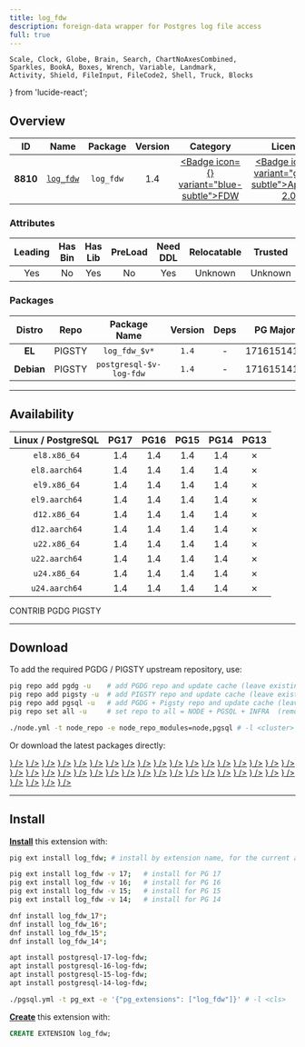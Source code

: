 ```yaml
---
title: log_fdw
description: foreign-data wrapper for Postgres log file access
full: true
---
```


    Scale, Clock, Globe, Brain, Search, ChartNoAxesCombined,
    Sparkles, BookA, Boxes, Wrench, Variable, Landmark,
    Activity, Shield, FileInput, FileCode2, Shell, Truck, Blocks
} from 'lucide-react';

## Overview

| <TooltipIconButton tooltip="Extension unique identifier" side="top">ID</TooltipIconButton> | <TooltipIconButton tooltip="Extension name" side="top">Name</TooltipIconButton> | <TooltipIconButton tooltip="Package name for installation" side="top">Package</TooltipIconButton> | <TooltipIconButton tooltip="Latest available extension version" side="top">Version</TooltipIconButton> | <TooltipIconButton tooltip="Extension category" side="top">Category</TooltipIconButton> | <TooltipIconButton tooltip="Open source license" side="top">License</TooltipIconButton> | <TooltipIconButton tooltip="Programming language" side="top">Lang</TooltipIconButton> |
|:--------:|:--------:|:----------:|:--------------:|:---------------------------------------:|:------------------------------------------------------:|:----:|
| **8810** | [`log_fdw`](https://github.com/aws/postgresql-logfdw) | `log_fdw` | 1.4 | <a href="/ext/fdw" className="no-underline"><Badge icon={<FileInput />} variant="blue-subtle">FDW</Badge></a> | <a href="/ext/list/license#apache-20" className="no-underline"><Badge icon={<Scale />} variant="green-subtle">Apache-2.0</Badge></a> | <a href="/ext/list/lang#c"><Badge icon={<FileCode2 />} variant="blue-subtle">C</Badge></a> |

### Attributes

| <TooltipIconButton tooltip="The Primary Leading extension in the Package" side="top">Leading</TooltipIconButton> | <TooltipIconButton tooltip="Contains binary utils" side="top">Has Bin</TooltipIconButton> | <TooltipIconButton tooltip="Contains .so shared library files" side="top">Has Lib</TooltipIconButton> | <TooltipIconButton tooltip="Requires preloading via shared_preload_libraries" side="top">PreLoad</TooltipIconButton> | <TooltipIconButton tooltip="Requires CREATE EXTENSION DDL command" side="top">Need DDL</TooltipIconButton> | <TooltipIconButton tooltip="Can be installed in any schema" side="top">Relocatable</TooltipIconButton> | <TooltipIconButton tooltip="Can be created by non-superuser" side="top">Trusted</TooltipIconButton> | <TooltipIconButton tooltip="Schemas used by this extension" side="top">Schemas</TooltipIconButton> |
|:-------:|:-------:|:-------:|:-------:|:--------:|:-----------:|:-------:|:-------:|
| Yes | No | Yes | No | Yes | Unknown | Unknown | - |

### Packages

| <TooltipIconButton tooltip="Linux distribution family, EL or Debian" side="top">Distro</TooltipIconButton> | <TooltipIconButton tooltip="Package repository" side="top">Repo</TooltipIconButton> | <TooltipIconButton tooltip="The RPM/DEB Package Name Pattern (replace $v with real pg major)" side="top">Package Name</TooltipIconButton> | <TooltipIconButton tooltip="Latest package version" side="top">Version</TooltipIconButton> | <TooltipIconButton tooltip="RPM/DEB Package dependencies" side="top">Deps</TooltipIconButton> | <TooltipIconButton tooltip="Available in these PostgreSQL Major Versions" side="top">PG Major</TooltipIconButton> |
|:----------:|:--------:|:------------------------:|:-----------:|:------------:|:------------------:|
|   **EL**   | <Badge variant="amber-subtle"><span className="font-bold">PIGSTY</span></Badge> | `log_fdw_$v*` | `1.4` | - | <Badge variant="green-subtle">17</Badge><Badge variant="green-subtle">16</Badge><Badge variant="green-subtle">15</Badge><Badge variant="green-subtle">14</Badge><Badge variant="red-subtle">13</Badge> |
| **Debian** | <Badge variant="amber-subtle"><span className="font-bold">PIGSTY</span></Badge> | `postgresql-$v-log-fdw` | `1.4` | - | <Badge variant="green-subtle">17</Badge><Badge variant="green-subtle">16</Badge><Badge variant="green-subtle">15</Badge><Badge variant="green-subtle">14</Badge><Badge variant="red-subtle">13</Badge> |



------

## Availability

| <TooltipIconButton tooltip="Linux Distro Arch / PostgreSQL Major Version" side="top">Linux / PostgreSQL </TooltipIconButton> | **PG17** | **PG16** | **PG15** | **PG14** | <span className="text-red-500">**PG13**</span> |
|:-----:|:-----:|:-----:|:-----:|:-----:|:-----:|
| `el8.x86_64` | <Badge variant="amber-subtle">1.4</Badge> | <Badge variant="amber-subtle">1.4</Badge> | <Badge variant="amber-subtle">1.4</Badge> | <Badge variant="amber-subtle">1.4</Badge> | <Badge variant="red-subtle">✗</Badge> |
| `el8.aarch64` | <Badge variant="amber-subtle">1.4</Badge> | <Badge variant="amber-subtle">1.4</Badge> | <Badge variant="amber-subtle">1.4</Badge> | <Badge variant="amber-subtle">1.4</Badge> | <Badge variant="red-subtle">✗</Badge> |
| `el9.x86_64` | <Badge variant="amber-subtle">1.4</Badge> | <Badge variant="amber-subtle">1.4</Badge> | <Badge variant="amber-subtle">1.4</Badge> | <Badge variant="amber-subtle">1.4</Badge> | <Badge variant="red-subtle">✗</Badge> |
| `el9.aarch64` | <Badge variant="amber-subtle">1.4</Badge> | <Badge variant="amber-subtle">1.4</Badge> | <Badge variant="amber-subtle">1.4</Badge> | <Badge variant="amber-subtle">1.4</Badge> | <Badge variant="red-subtle">✗</Badge> |
| `d12.x86_64` | <Badge variant="amber-subtle">1.4</Badge> | <Badge variant="amber-subtle">1.4</Badge> | <Badge variant="amber-subtle">1.4</Badge> | <Badge variant="amber-subtle">1.4</Badge> | <Badge variant="red-subtle">✗</Badge> |
| `d12.aarch64` | <Badge variant="amber-subtle">1.4</Badge> | <Badge variant="amber-subtle">1.4</Badge> | <Badge variant="amber-subtle">1.4</Badge> | <Badge variant="amber-subtle">1.4</Badge> | <Badge variant="red-subtle">✗</Badge> |
| `u22.x86_64` | <Badge variant="amber-subtle">1.4</Badge> | <Badge variant="amber-subtle">1.4</Badge> | <Badge variant="amber-subtle">1.4</Badge> | <Badge variant="amber-subtle">1.4</Badge> | <Badge variant="red-subtle">✗</Badge> |
| `u22.aarch64` | <Badge variant="amber-subtle">1.4</Badge> | <Badge variant="amber-subtle">1.4</Badge> | <Badge variant="amber-subtle">1.4</Badge> | <Badge variant="amber-subtle">1.4</Badge> | <Badge variant="red-subtle">✗</Badge> |
| `u24.x86_64` | <Badge variant="amber-subtle">1.4</Badge> | <Badge variant="amber-subtle">1.4</Badge> | <Badge variant="amber-subtle">1.4</Badge> | <Badge variant="amber-subtle">1.4</Badge> | <Badge variant="red-subtle">✗</Badge> |
| `u24.aarch64` | <Badge variant="amber-subtle">1.4</Badge> | <Badge variant="amber-subtle">1.4</Badge> | <Badge variant="amber-subtle">1.4</Badge> | <Badge variant="amber-subtle">1.4</Badge> | <Badge variant="red-subtle">✗</Badge> |

<Badge variant="green-subtle"><span className="font-black">CONTRIB</span></Badge> <Badge variant="blue-subtle"><span className="font-black">PGDG</span></Badge> <Badge variant="amber-subtle"><span className="font-black">PIGSTY</span></Badge>

------

## Download

To add the required PGDG / PIGSTY upstream repository, use:

```bash tab="pig"
pig repo add pgdg -u    # add PGDG repo and update cache (leave existing repos)
pig repo add pigsty -u  # add PIGSTY repo and update cache (leave existing repos)
pig repo add pgsql -u   # add PGDG + Pigsty repo and update cache (leave existing repos)
pig repo set all -u     # set repo to all = NODE + PGSQL + INFRA  (remove existing repos)
```
```bash tab="pigsty"
./node.yml -t node_repo -e node_repo_modules=node,pgsql # -l <cluster>
```

Or download the latest packages directly:

<Files>
    <Folder name="el8.x86_64">
        <a href="https://repo.pigsty.io/yum/pgsql/el8.x86_64/log_fdw_17-1.4-1PIGSTY.el8.x86_64.rpm"><File name="log_fdw_17-1.4-1PIGSTY.el8.x86_64.rpm" icon={<Package className="text-emerald-500" />} /></a>
        <a href="https://repo.pigsty.io/yum/pgsql/el8.x86_64/log_fdw_16-1.4-1PIGSTY.el8.x86_64.rpm"><File name="log_fdw_16-1.4-1PIGSTY.el8.x86_64.rpm" icon={<Package className="text-emerald-500" />} /></a>
        <a href="https://repo.pigsty.io/yum/pgsql/el8.x86_64/log_fdw_15-1.4-1PIGSTY.el8.x86_64.rpm"><File name="log_fdw_15-1.4-1PIGSTY.el8.x86_64.rpm" icon={<Package className="text-emerald-500" />} /></a>
        <a href="https://repo.pigsty.io/yum/pgsql/el8.x86_64/log_fdw_14-1.4-1PIGSTY.el8.x86_64.rpm"><File name="log_fdw_14-1.4-1PIGSTY.el8.x86_64.rpm" icon={<Package className="text-emerald-500" />} /></a>
    </Folder>
    <Folder name="el8.aarch64">
        <a href="https://repo.pigsty.io/yum/pgsql/el8.aarch64/log_fdw_17-1.4-1PIGSTY.el8.aarch64.rpm"><File name="log_fdw_17-1.4-1PIGSTY.el8.aarch64.rpm" icon={<Package className="text-orange-500" />} /></a>
        <a href="https://repo.pigsty.io/yum/pgsql/el8.aarch64/log_fdw_16-1.4-1PIGSTY.el8.aarch64.rpm"><File name="log_fdw_16-1.4-1PIGSTY.el8.aarch64.rpm" icon={<Package className="text-orange-500" />} /></a>
        <a href="https://repo.pigsty.io/yum/pgsql/el8.aarch64/log_fdw_15-1.4-1PIGSTY.el8.aarch64.rpm"><File name="log_fdw_15-1.4-1PIGSTY.el8.aarch64.rpm" icon={<Package className="text-orange-500" />} /></a>
        <a href="https://repo.pigsty.io/yum/pgsql/el8.aarch64/log_fdw_14-1.4-1PIGSTY.el8.aarch64.rpm"><File name="log_fdw_14-1.4-1PIGSTY.el8.aarch64.rpm" icon={<Package className="text-orange-500" />} /></a>
    </Folder>
    <Folder name="el9.x86_64">
        <a href="https://repo.pigsty.io/yum/pgsql/el9.x86_64/log_fdw_17-1.4-1PIGSTY.el9.x86_64.rpm"><File name="log_fdw_17-1.4-1PIGSTY.el9.x86_64.rpm" icon={<Package className="text-emerald-500" />} /></a>
        <a href="https://repo.pigsty.io/yum/pgsql/el9.x86_64/log_fdw_16-1.4-1PIGSTY.el9.x86_64.rpm"><File name="log_fdw_16-1.4-1PIGSTY.el9.x86_64.rpm" icon={<Package className="text-emerald-500" />} /></a>
        <a href="https://repo.pigsty.io/yum/pgsql/el9.x86_64/log_fdw_15-1.4-1PIGSTY.el9.x86_64.rpm"><File name="log_fdw_15-1.4-1PIGSTY.el9.x86_64.rpm" icon={<Package className="text-emerald-500" />} /></a>
        <a href="https://repo.pigsty.io/yum/pgsql/el9.x86_64/log_fdw_14-1.4-1PIGSTY.el9.x86_64.rpm"><File name="log_fdw_14-1.4-1PIGSTY.el9.x86_64.rpm" icon={<Package className="text-emerald-500" />} /></a>
    </Folder>
    <Folder name="el9.aarch64">
        <a href="https://repo.pigsty.io/yum/pgsql/el9.aarch64/log_fdw_17-1.4-1PIGSTY.el9.aarch64.rpm"><File name="log_fdw_17-1.4-1PIGSTY.el9.aarch64.rpm" icon={<Package className="text-orange-500" />} /></a>
        <a href="https://repo.pigsty.io/yum/pgsql/el9.aarch64/log_fdw_16-1.4-1PIGSTY.el9.aarch64.rpm"><File name="log_fdw_16-1.4-1PIGSTY.el9.aarch64.rpm" icon={<Package className="text-orange-500" />} /></a>
        <a href="https://repo.pigsty.io/yum/pgsql/el9.aarch64/log_fdw_15-1.4-1PIGSTY.el9.aarch64.rpm"><File name="log_fdw_15-1.4-1PIGSTY.el9.aarch64.rpm" icon={<Package className="text-orange-500" />} /></a>
        <a href="https://repo.pigsty.io/yum/pgsql/el9.aarch64/log_fdw_14-1.4-1PIGSTY.el9.aarch64.rpm"><File name="log_fdw_14-1.4-1PIGSTY.el9.aarch64.rpm" icon={<Package className="text-orange-500" />} /></a>
    </Folder>
    <Folder name="d12.x86_64">
        <a href="https://repo.pigsty.io/apt/pgsql/bookworm/pool/main/l/log-fdw/postgresql-17-log-fdw_1.4-1PIGSTY~bookworm_amd64.deb"><File name="postgresql-17-log-fdw_1.4-1PIGSTY~bookworm_amd64.deb" icon={<Box className="text-emerald-500" />} /></a>
        <a href="https://repo.pigsty.io/apt/pgsql/bookworm/pool/main/l/log-fdw/postgresql-16-log-fdw_1.4-1PIGSTY~bookworm_amd64.deb"><File name="postgresql-16-log-fdw_1.4-1PIGSTY~bookworm_amd64.deb" icon={<Box className="text-emerald-500" />} /></a>
        <a href="https://repo.pigsty.io/apt/pgsql/bookworm/pool/main/l/log-fdw/postgresql-15-log-fdw_1.4-1PIGSTY~bookworm_amd64.deb"><File name="postgresql-15-log-fdw_1.4-1PIGSTY~bookworm_amd64.deb" icon={<Box className="text-emerald-500" />} /></a>
        <a href="https://repo.pigsty.io/apt/pgsql/bookworm/pool/main/l/log-fdw/postgresql-14-log-fdw_1.4-1PIGSTY~bookworm_amd64.deb"><File name="postgresql-14-log-fdw_1.4-1PIGSTY~bookworm_amd64.deb" icon={<Box className="text-emerald-500" />} /></a>
    </Folder>
    <Folder name="d12.aarch64">
        <a href="https://repo.pigsty.io/apt/pgsql/bookworm/pool/main/l/log-fdw/postgresql-17-log-fdw_1.4-1PIGSTY~bookworm_arm64.deb"><File name="postgresql-17-log-fdw_1.4-1PIGSTY~bookworm_arm64.deb" icon={<Box className="text-orange-500" />} /></a>
        <a href="https://repo.pigsty.io/apt/pgsql/bookworm/pool/main/l/log-fdw/postgresql-16-log-fdw_1.4-1PIGSTY~bookworm_arm64.deb"><File name="postgresql-16-log-fdw_1.4-1PIGSTY~bookworm_arm64.deb" icon={<Box className="text-orange-500" />} /></a>
        <a href="https://repo.pigsty.io/apt/pgsql/bookworm/pool/main/l/log-fdw/postgresql-15-log-fdw_1.4-1PIGSTY~bookworm_arm64.deb"><File name="postgresql-15-log-fdw_1.4-1PIGSTY~bookworm_arm64.deb" icon={<Box className="text-orange-500" />} /></a>
        <a href="https://repo.pigsty.io/apt/pgsql/bookworm/pool/main/l/log-fdw/postgresql-14-log-fdw_1.4-1PIGSTY~bookworm_arm64.deb"><File name="postgresql-14-log-fdw_1.4-1PIGSTY~bookworm_arm64.deb" icon={<Box className="text-orange-500" />} /></a>
    </Folder>
    <Folder name="u22.x86_64">
        <a href="https://repo.pigsty.io/apt/pgsql/jammy/pool/main/l/log-fdw/postgresql-17-log-fdw_1.4-1PIGSTY~jammy_amd64.deb"><File name="postgresql-17-log-fdw_1.4-1PIGSTY~jammy_amd64.deb" icon={<Box className="text-emerald-500" />} /></a>
        <a href="https://repo.pigsty.io/apt/pgsql/jammy/pool/main/l/log-fdw/postgresql-16-log-fdw_1.4-1PIGSTY~jammy_amd64.deb"><File name="postgresql-16-log-fdw_1.4-1PIGSTY~jammy_amd64.deb" icon={<Box className="text-emerald-500" />} /></a>
        <a href="https://repo.pigsty.io/apt/pgsql/jammy/pool/main/l/log-fdw/postgresql-15-log-fdw_1.4-1PIGSTY~jammy_amd64.deb"><File name="postgresql-15-log-fdw_1.4-1PIGSTY~jammy_amd64.deb" icon={<Box className="text-emerald-500" />} /></a>
        <a href="https://repo.pigsty.io/apt/pgsql/jammy/pool/main/l/log-fdw/postgresql-14-log-fdw_1.4-1PIGSTY~jammy_amd64.deb"><File name="postgresql-14-log-fdw_1.4-1PIGSTY~jammy_amd64.deb" icon={<Box className="text-emerald-500" />} /></a>
    </Folder>
    <Folder name="u22.aarch64">
        <a href="https://repo.pigsty.io/apt/pgsql/jammy/pool/main/l/log-fdw/postgresql-17-log-fdw_1.4-1PIGSTY~jammy_arm64.deb"><File name="postgresql-17-log-fdw_1.4-1PIGSTY~jammy_arm64.deb" icon={<Box className="text-orange-500" />} /></a>
        <a href="https://repo.pigsty.io/apt/pgsql/jammy/pool/main/l/log-fdw/postgresql-16-log-fdw_1.4-1PIGSTY~jammy_arm64.deb"><File name="postgresql-16-log-fdw_1.4-1PIGSTY~jammy_arm64.deb" icon={<Box className="text-orange-500" />} /></a>
        <a href="https://repo.pigsty.io/apt/pgsql/jammy/pool/main/l/log-fdw/postgresql-15-log-fdw_1.4-1PIGSTY~jammy_arm64.deb"><File name="postgresql-15-log-fdw_1.4-1PIGSTY~jammy_arm64.deb" icon={<Box className="text-orange-500" />} /></a>
        <a href="https://repo.pigsty.io/apt/pgsql/jammy/pool/main/l/log-fdw/postgresql-14-log-fdw_1.4-1PIGSTY~jammy_arm64.deb"><File name="postgresql-14-log-fdw_1.4-1PIGSTY~jammy_arm64.deb" icon={<Box className="text-orange-500" />} /></a>
    </Folder>
    <Folder name="u24.x86_64">
        <a href="https://repo.pigsty.io/apt/pgsql/noble/pool/main/l/log-fdw/postgresql-17-log-fdw_1.4-1PIGSTY~noble_amd64.deb"><File name="postgresql-17-log-fdw_1.4-1PIGSTY~noble_amd64.deb" icon={<Box className="text-emerald-500" />} /></a>
        <a href="https://repo.pigsty.io/apt/pgsql/noble/pool/main/l/log-fdw/postgresql-16-log-fdw_1.4-1PIGSTY~noble_amd64.deb"><File name="postgresql-16-log-fdw_1.4-1PIGSTY~noble_amd64.deb" icon={<Box className="text-emerald-500" />} /></a>
        <a href="https://repo.pigsty.io/apt/pgsql/noble/pool/main/l/log-fdw/postgresql-15-log-fdw_1.4-1PIGSTY~noble_amd64.deb"><File name="postgresql-15-log-fdw_1.4-1PIGSTY~noble_amd64.deb" icon={<Box className="text-emerald-500" />} /></a>
        <a href="https://repo.pigsty.io/apt/pgsql/noble/pool/main/l/log-fdw/postgresql-14-log-fdw_1.4-1PIGSTY~noble_amd64.deb"><File name="postgresql-14-log-fdw_1.4-1PIGSTY~noble_amd64.deb" icon={<Box className="text-emerald-500" />} /></a>
    </Folder>
    <Folder name="u24.aarch64">
        <a href="https://repo.pigsty.io/apt/pgsql/noble/pool/main/l/log-fdw/postgresql-17-log-fdw_1.4-1PIGSTY~noble_arm64.deb"><File name="postgresql-17-log-fdw_1.4-1PIGSTY~noble_arm64.deb" icon={<Box className="text-orange-500" />} /></a>
        <a href="https://repo.pigsty.io/apt/pgsql/noble/pool/main/l/log-fdw/postgresql-16-log-fdw_1.4-1PIGSTY~noble_arm64.deb"><File name="postgresql-16-log-fdw_1.4-1PIGSTY~noble_arm64.deb" icon={<Box className="text-orange-500" />} /></a>
        <a href="https://repo.pigsty.io/apt/pgsql/noble/pool/main/l/log-fdw/postgresql-15-log-fdw_1.4-1PIGSTY~noble_arm64.deb"><File name="postgresql-15-log-fdw_1.4-1PIGSTY~noble_arm64.deb" icon={<Box className="text-orange-500" />} /></a>
        <a href="https://repo.pigsty.io/apt/pgsql/noble/pool/main/l/log-fdw/postgresql-14-log-fdw_1.4-1PIGSTY~noble_arm64.deb"><File name="postgresql-14-log-fdw_1.4-1PIGSTY~noble_arm64.deb" icon={<Box className="text-orange-500" />} /></a>
    </Folder>
</Files>

------

## Install

[**Install**](/docs/pgsql/extension/install) this extension with:

```bash tab="pig"
pig ext install log_fdw; # install by extension name, for the current active PG version

pig ext install log_fdw -v 17;   # install for PG 17
pig ext install log_fdw -v 16;   # install for PG 16
pig ext install log_fdw -v 15;   # install for PG 15
pig ext install log_fdw -v 14;   # install for PG 14
```
```bash tab="yum" 
dnf install log_fdw_17*;
dnf install log_fdw_16*;
dnf install log_fdw_15*;
dnf install log_fdw_14*;
```
```bash tab="apt" 
apt install postgresql-17-log-fdw;
apt install postgresql-16-log-fdw;
apt install postgresql-15-log-fdw;
apt install postgresql-14-log-fdw;
```
```bash tab="ansible"
./pgsql.yml -t pg_ext -e '{"pg_extensions": ["log_fdw"]}' # -l <cls>
```

[**Create**](/docs/pgsql/extension/create) this extension with:

```sql
CREATE EXTENSION log_fdw;
```



